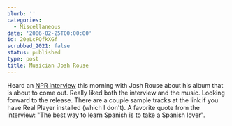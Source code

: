 ```yaml
---
blurb: ''
categories:
  - Miscellaneous
date: '2006-02-25T00:00:00'
id: 20eLcFQfkXGf
scrubbed_2021: false
status: published
type: post
title: Musician Josh Rouse
---
```


Heard an
[NPR interview](http://www.npr.org/templates/story/story.php?storyId=5230385)
this morning with Josh Rouse about his album that is about to come
out. Really liked both the interview and the music. Looking forward
to the release. There are a couple sample tracks at the link if you
have Real Player installed (which I don't). A favorite quote from
the interview: "The best way to learn Spanish is to take a Spanish
lover".
